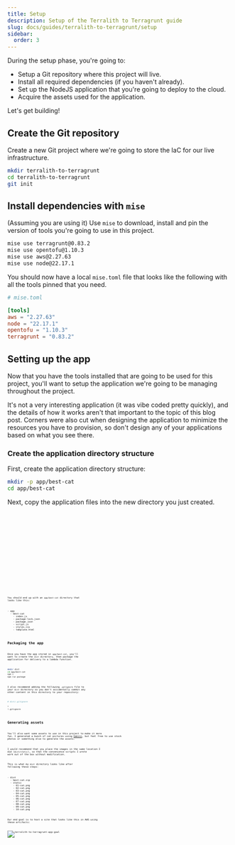 ```yaml
---
title: Setup
description: Setup of the Terralith to Terragrunt guide
slug: docs/guides/terralith-to-terragrunt/setup
sidebar:
  order: 3
---
```



During the setup phase, you're going to:

- Setup a Git repository where this project will live.
- Install all required dependencies (if you haven't already).
- Set up the NodeJS application that you're going to deploy to the cloud.
- Acquire the assets used for the application.

Let's get building!

## Create the Git repository

Create a new Git project where we're going to store the IaC for our live infrastructure.

```bash
mkdir terralith-to-terragrunt
cd terralith-to-terragrunt
git init
```

## Install dependencies with `mise`

(Assuming you are using it) Use `mise` to download, install and pin the version of tools you're going to use in this project.

```bash
mise use terragrunt@0.83.2
mise use opentofu@1.10.3
mise use aws@2.27.63
mise use node@22.17.1
```

You should now have a local `mise.toml` file that looks like the following with all the tools pinned that you need.

```toml
# mise.toml

[tools]
aws = "2.27.63"
node = "22.17.1"
opentofu = "1.10.3"
terragrunt = "0.83.2"
```

## Setting up the app

Now that you have the tools installed that are going to be used for this project, you'll want to setup the application we're going to be managing throughout the project.

It's not a very interesting application (it was vibe coded pretty quickly), and the details of how it works aren't that important to the topic of this blog post. Corners were also cut when designing the application to minimize the resources you have to provision, so don't design any of your applications based on what you see there.

### Create the application directory structure

First, create the application directory structure:

```bash
mkdir -p app/best-cat
cd app/best-cat
```

Next, copy the application files into the new directory you just created.


<Tabs syncKey="app-code">
    <TabItem label="package.json">
        <Code lang="json" code={packageJson} />
    </TabItem>
    <TabItem label="index.js">
        <Code lang="javascript" code={indexJs} />
    </TabItem>
    <TabItem label="template.html">
        <Code lang="html" code={templateHtml} />
    </TabItem>
    <TabItem label="styles.css">
        <Code lang="css" code={stylesCss} />
    </TabItem>
    <TabItem label="script.js">
        <Code lang="javascript" code={scriptJs} />
    </TabItem>
    <TabItem label="package-lock.json">
        <Code lang="json" code={packageLockJson} />
    </TabItem>
</Tabs>

You should end up with an `app/best-cat` directory that looks like this:

<FileTree>
- app
  - best-cat
    - index.js
    - package-lock.json
    - package.json
    - script.js
    - styles.css
    - template.html
</FileTree>

## Packaging the app

Once you have the app stored in `app/best-cat`, you'll want to create the `dist` directory, then package the application for delivery to a lambda function.

```bash
mkdir dist
cd app/best-cat
npm i
npm run package
```

I also recommend adding the following `.gitignore` file to your `dist` directory so you don't accidentally commit any other content in this directory to your repository:

```bash
# dist/.gitignore

*
!.gitignore
```

## Generating assets

You'll also want some assets to use in this project to make it more fun. I generated a bunch of cat pictures using [Gemini](https://gemini.google.com/), but feel free to use stock photos or something else to generate the assets.

I would recommend that you place the images in the same location I did (`dist/static`), so that the convenience scripts I wrote work out of the box without modification.

This is what my `dist` directory looks like after following these steps:

<FileTree>
- dist
  - best-cat.zip
  - static
    - 01-cat.png
    - 02-cat.png
    - 03-cat.png
    - 04-cat.png
    - 05-cat.png
    - 06-cat.png
    - 07-cat.png
    - 08-cat.png
    - 09-cat.png
    - 10-cat.png
</FileTree>

Our end goal is to host a site that looks like this in AWS using these artifacts:

![terralith-to-terragrunt-app-goal](/src/assets/img/guides/terralith-to-terragrunt/app-goal.png)
